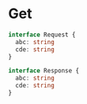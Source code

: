 # Get

```ts filename="Request Object" {/* {1-3} */} copy
interface Request {
  abc: string
  cde: string
}
```

```ts filename="Response Object" {/* {1-3} */} copy
interface Response {
  abc: string
  cde: string
}
```
